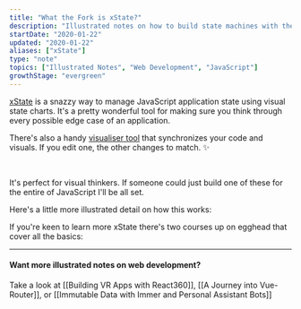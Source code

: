 ```yaml
---
title: "What the Fork is xState?"
description: "Illustrated notes on how to build state machines with the xState library"
startDate: "2020-01-22"
updated: "2020-01-22"
aliases: ["xState"]
type: "note"
topics: ["Illustrated Notes", "Web Development", "JavaScript"]
growthStage: "evergreen"
---
```


[xState](https://xstate.js.org/) is a snazzy way to manage JavaScript application state using visual state charts.
It's a pretty wonderful tool for making sure you think through every possible edge case of an application.

There's also a handy [visualiser tool](https://xstate.js.org/viz/) that synchronizes your code and visuals. If you edit one, the other changes to match. <span aria-role="image">✨</span>

<ImageFrame
  alt="Screenshot of the xState visualizer"
  src="https://res.cloudinary.com/dg3gyk0gu/image/upload/c_scale,w_920/v1592930602/maggieappleton.com/egghead-course-notes/xstate/Screenshot_2020-06-23_at_17.41.45.png"
/>

<br />

It's perfect for visual thinkers. If someone could just build one of these for the entire of JavaScript I'll be all set.

Here's a little more illustrated detail on how this works:

<BasicImage
  width="900px"
  alt="Xstate is a tool that helps you plan out all the possible states in a JavaScript app"
  src="https://res.cloudinary.com/dg3gyk0gu/image/upload/c_scale,w_750/v1592931672/maggieappleton.com/egghead-course-notes/xstate/xState_5.png"
/>

<BasicImage
  width="800px"
  alt="There's a handy interactive visualizer tool at xstate.js.org/viz"
  src="https://res.cloudinary.com/dg3gyk0gu/image/upload/c_scale,w_860/v1592262779/maggieappleton.com/egghead-course-notes/xstate/xState_2.png"
/>

<BasicImage
  width="900px"
  alt="A sequence of light bulbs swapping states between unlit, lit, dim, and broken."
  src="https://res.cloudinary.com/dg3gyk0gu/image/upload/c_scale,w_900/v1592262781/maggieappleton.com/egghead-course-notes/xstate/xState_3.png"
/>

<BasicImage
  width="900px"
  alt="We can add extra options onto our states such as actions, services, guards, and activities"
  src="https://res.cloudinary.com/dg3gyk0gu/image/upload/c_scale,w_900/v1592262777/maggieappleton.com/egghead-course-notes/xstate/xState_4.png"
/>

If you're keen to learn more xState there's two courses up on egghead that cover all the basics:

<ImageLink href="https://egghead.io/courses/introduction-to-state-machines-using-xstate?af=54fd64">
  <ImageFrame
    width="800px"
    alt="Shareable Custom Hooks in React"
    src="https://og-image-egghead-course.now.sh/introduction-to-state-machines-using-xstate"
  />
</ImageLink>

<ImageLink href="https://egghead.io/courses/construct-sturdy-uis-with-xstate?af=54fd64">
  <ImageFrame
    width="800px"
    alt="Shareable Custom Hooks in React"
    src="https://og-image-egghead-course.now.sh/construct-sturdy-uis-with-xstate"
  />
</ImageLink>

---

#### Want more illustrated notes on web development?

Take a look at [[Building VR Apps with React360]], [[A Journey into Vue-Router]], or [[Immutable Data with Immer and Personal Assistant Bots]]
